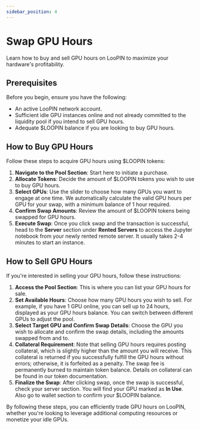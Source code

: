 ```yaml
---
sidebar_position: 4
---
```


# Swap GPU Hours

Learn how to buy and sell GPU hours on LooPIN to maximize your hardware's profitability.


<div style={{ position: "relative", top: 0, left: 0, width: "100%", height: "100%", colorScheme: "dark", borderRadius: "10px" }}>
    <ReactPlayer controls url={videoUrl} />
</div>

## Prerequisites

Before you begin, ensure you have the following:
- An active LooPIN network account.
- Sufficient idle GPU instances online and not already committed to the liquidity pool if you intend to sell GPU hours.
- Adequate $LOOPIN balance if you are looking to buy GPU hours.

## How to Buy GPU Hours

Follow these steps to acquire GPU hours using $LOOPIN tokens:

1. **Navigate to the Pool Section**: Start here to initiate a purchase.
2. **Allocate Tokens**: Decide the amount of $LOOPIN tokens you wish to use to buy GPU hours.
3. **Select GPUs**: Use the slider to choose how many GPUs you want to engage at one time. We automatically calculate the valid GPU hours per GPU for your swap, with a minimum balance of 1 hour required.
4. **Confirm Swap Amounts**: Review the amount of $LOOPIN tokens being swapped for GPU hours.
5. **Execute Swap**: Once you click swap and the transaction is successful, head to the **Server** section under **Rented Servers** to access the Jupyter notebook from your newly rented remote server. It usually takes 2-4 minutes to start an instance.

## How to Sell GPU Hours

If you're interested in selling your GPU hours, follow these instructions:

1. **Access the Pool Section**: This is where you can list your GPU hours for sale.
2. **Set Available Hours**: Choose how many GPU hours you wish to sell. For example, if you have 1 GPU online, you can sell up to 24 hours, displayed as your GPU hours balance. You can switch between different GPUs to adjust the pool.
3. **Select Target GPU and Confirm Swap Details**: Choose the GPU you wish to allocate and confirm the swap details, including the amounts swapped from and to.
4. **Collateral Requirement**: Note that selling GPU hours requires posting collateral, which is slightly higher than the amount you will receive. This collateral is returned if you successfully fulfill the GPU hours without errors; otherwise, it is forfeited as a penalty. The swap fee is permanently burned to maintain token balance. Details on collateral can be found in our token documentation.
5. **Finalize the Swap**: After clicking swap, once the swap is successful, check your server section. You will find your GPU marked as **In Use**. Also go to wallet section to confirm your $LOOPIN balance.

By following these steps, you can efficiently trade GPU hours on LooPIN, whether you're looking to leverage additional computing resources or monetize your idle GPUs.


